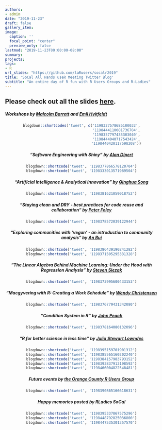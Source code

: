 ```yaml
---
authors:
- admin
date: "2019-11-23"
draft: false
gallery_item:
image:
  caption: ''
  focal_point: "center"
  preview_only: false
lastmod: "2019-11-23T00:00:00-08:00"
summary:  
projects:
tags:
- R
url_slides: "https://github.com/laRusers/socalr2019"
title: 'SoCal All Hands useR Meeting Twitter Blog'
subtitle: "An entire day of R fun with R Users Groups and R-Ladies"
---
```



## Please check out all the slides [here](https://github.com/laRusers/socalr2019).

##### Workshops by [Malcolm Barrett](https://twitter.com/malco_barrett) and [Emil Hvitfeldt](https://twitter.com/Emil_Hvitfeldt)

<center>
```r
blogdown::shortcodes('tweet', c('1198327578685100032',
                                '1198444110081736704',
                                '1198357797433303040',
                                '1198444940717543424',
                                '1198440420117598208'))
```

##### "Software Engineering with Shiny" by [Alan Dipert](https://twitter.com/alandipert)
<center>
```r
blogdown::shortcode('tweet', '1198377866578120704')
blogdown::shortcode('tweet', '1198333013571989504')

```

##### "Artificial Intelligence & Analytical Innovation" by [Qinghua Song](https://www.linkedin.com/in/song-qinghua-40352b12/)
<center>
```r
blogdown::shortcode('tweet', '1198381621059018752')
```

##### "Staying clean and DRY - best practices for code reuse and collaboration" by [Peter Foley](https://www.linkedin.com/in/peter-foley-6600482/)	
<center>
```r
blogdown::shortcode('tweet', '1198378572039122944')
```


##### "Exploring communities with ‘vegan’ - an introduction to community analysis" by [An Bui](https://twitter.com/_anbui)
<center>
```r
blogdown::shortcode('tweet', '1198386439190241282')
blogdown::shortcode('tweet', '1198371505295331328')
```


##### "The Linear Algebra Behind Machine Learning: Under the Hood with Regression Analysis" by [Steven Slezak](https://www.linkedin.com/in/steven-slezak-a3243914/)
<center>
```r
blogdown::shortcode('tweet', '1198373995600433153')
```

##### "Macgyvering with R: Creating a Work Schedule" by [Wendy Christensen](https://twitter.com/wchristensen)	
<center>
```r
blogdown::shortcode('tweet', '1198376779431342080')
```

##### "Condition System in R" by [John Peach](https://www.linkedin.com/in/jpeach/)
<center>
```r
blogdown::shortcode('tweet', '1198378164080132096')
```


##### "R for better science in less time" by [Julia Stewart Lowndes](https://twitter.com/juliesquid)
<center>
```r
blogdown::shortcode('tweet', '1198395159701901312')
blogdown::shortcode('tweet', '1198385565160202240')
blogdown::shortcode('tweet', '1198384157983793152')
blogdown::shortcode('tweet', '1198393837913198592')
blogdown::shortcode('tweet', '1198466004822548481')
```


##### Future events by [the Orange County R Users Group](https://ocrug.org/)
<center>
```r
blogdown::shortcode('tweet', '1198390865166618631')
```


##### Happy memories posted by RLadies SoCal
<center>
```r
blogdown::shortcode('tweet', '1198395337867575296')
blogdown::shortcode('tweet', '1198448792825036800')
blogdown::shortcode('tweet', '1198447535301357570')
```


